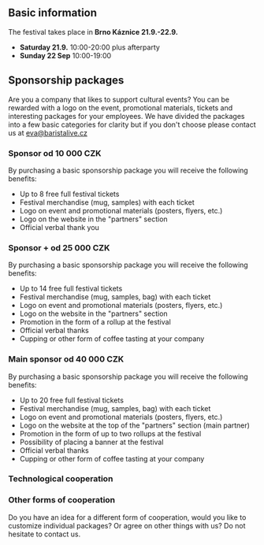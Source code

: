## Basic information

The festival takes place in **Brno Káznice 21.9.-22.9.**

- **Saturday 21.9.** 10:00-20:00 plus afterparty
- **Sunday 22 Sep** 10:00-19:00

## Sponsorship packages

Are you a company that likes to support cultural events? You can be rewarded with a logo on the event, promotional materials, tickets and interesting packages for your employees. We have divided the packages into a few basic categories for clarity but if you don't choose please contact us at eva@baristalive.cz

### Sponsor od 10 000 CZK

By purchasing a basic sponsorship package you will receive the following benefits:

- Up to 8 free full festival tickets
- Festival merchandise (mug, samples) with each ticket
- Logo on event and promotional materials (posters, flyers, etc.)
- Logo on the website in the "partners" section
- Official verbal thank you

### Sponsor + od 25 000 CZK

By purchasing a basic sponsorship package you will receive the following benefits:

- Up to 14 free full festival tickets
- Festival merchandise (mug, samples, bag) with each ticket
- Logo on event and promotional materials (posters, flyers, etc.)
- Logo on the website in the "partners" section
- Promotion in the form of a rollup at the festival
- Official verbal thanks
- Cupping or other form of coffee tasting at your company

### Main sponsor od 40 000 CZK

By purchasing a basic sponsorship package you will receive the following benefits:

- Up to 20 free full festival tickets
- Festival merchandise (mug, samples, bag) with each ticket
- Logo on event and promotional materials (posters, flyers, etc.)
- Logo on the website at the top of the "partners" section (main partner)
- Promotion in the form of up to two rollups at the festival
- Possibility of placing a banner at the festival
- Official verbal thanks
- Cupping or other form of coffee tasting at your company

### Technological cooperation

### Other forms of cooperation

Do you have an idea for a different form of cooperation, would you like to customize individual packages? Or agree on other things with us? Do not hesitate to contact us.
